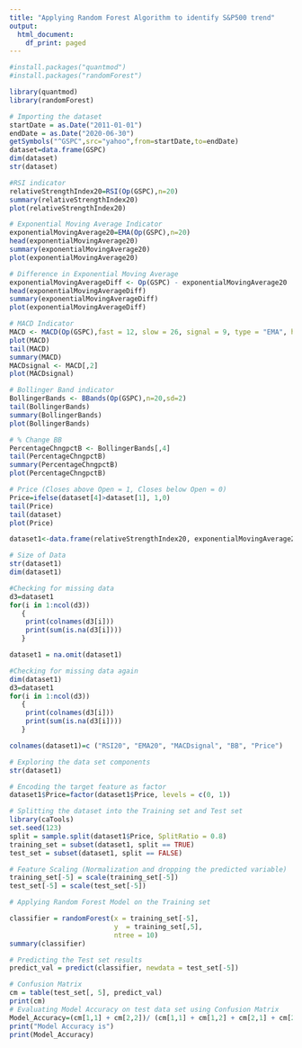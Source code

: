 ```yaml
---
title: "Applying Random Forest Algorithm to identify S&P500 trend"
output:
  html_document:
    df_print: paged
---
```



```r
#install.packages("quantmod")
#install.packages("randomForest")

library(quantmod)
library(randomForest)

# Importing the dataset
startDate = as.Date("2011-01-01")
endDate = as.Date("2020-06-30") 
getSymbols("^GSPC",src="yahoo",from=startDate,to=endDate) 
dataset=data.frame(GSPC)
dim(dataset)
str(dataset)

#RSI indicator
relativeStrengthIndex20=RSI(Op(GSPC),n=20)
summary(relativeStrengthIndex20)
plot(relativeStrengthIndex20)

# Exponential Moving Average Indicator
exponentialMovingAverage20=EMA(Op(GSPC),n=20)
head(exponentialMovingAverage20)
summary(exponentialMovingAverage20)
plot(exponentialMovingAverage20)

# Difference in Exponential Moving Average
exponentialMovingAverageDiff <- Op(GSPC) - exponentialMovingAverage20
head(exponentialMovingAverageDiff)
summary(exponentialMovingAverageDiff)
plot(exponentialMovingAverageDiff)

# MACD Indicator
MACD <- MACD(Op(GSPC),fast = 12, slow = 26, signal = 9, type = "EMA", histogram = TRUE)
plot(MACD)
tail(MACD)
summary(MACD)
MACDsignal <- MACD[,2]
plot(MACDsignal)

# Bollinger Band indicator
BollingerBands <- BBands(Op(GSPC),n=20,sd=2)
tail(BollingerBands)
summary(BollingerBands)
plot(BollingerBands)

# % Change BB
PercentageChngpctB <- BollingerBands[,4]
tail(PercentageChngpctB)
summary(PercentageChngpctB)
plot(PercentageChngpctB)

```

```r
# Price (Closes above Open = 1, Closes below Open = 0)
Price=ifelse(dataset[4]>dataset[1], 1,0)
tail(Price)
tail(dataset)
plot(Price)

dataset1<-data.frame(relativeStrengthIndex20, exponentialMovingAverage20, MACDsignal, PercentageChngpctB, Price)

# Size of Data
str(dataset1)
dim(dataset1)

#Checking for missing data
d3=dataset1
for(i in 1:ncol(d3))
   {
    print(colnames(d3[i]))
    print(sum(is.na(d3[i])))
   }

dataset1 = na.omit(dataset1)

#Checking for missing data again
dim(dataset1)
d3=dataset1
for(i in 1:ncol(d3))
   {
    print(colnames(d3[i]))
    print(sum(is.na(d3[i])))
   }

colnames(dataset1)=c ("RSI20", "EMA20", "MACDsignal", "BB", "Price")

# Exploring the data set components
str(dataset1)

# Encoding the target feature as factor
dataset1$Price=factor(dataset1$Price, levels = c(0, 1))

```

```r

# Splitting the dataset into the Training set and Test set
library(caTools)
set.seed(123)
split = sample.split(dataset1$Price, SplitRatio = 0.8)
training_set = subset(dataset1, split == TRUE)
test_set = subset(dataset1, split == FALSE)

# Feature Scaling (Normalization and dropping the predicted variable)
training_set[-5] = scale(training_set[-5])
test_set[-5] = scale(test_set[-5])

# Applying Random Forest Model on the Training set

classifier = randomForest(x = training_set[-5],
                          y  = training_set[,5],
                          ntree = 10)
summary(classifier)

# Predicting the Test set results
predict_val = predict(classifier, newdata = test_set[-5])

# Confusion Matrix
cm = table(test_set[, 5], predict_val)
print(cm)
# Evaluating Model Accuracy on test data set using Confusion Matrix
Model_Accuracy=(cm[1,1] + cm[2,2])/ (cm[1,1] + cm[1,2] + cm[2,1] + cm[2,2])
print("Model Accuracy is") 
print(Model_Accuracy)

```

